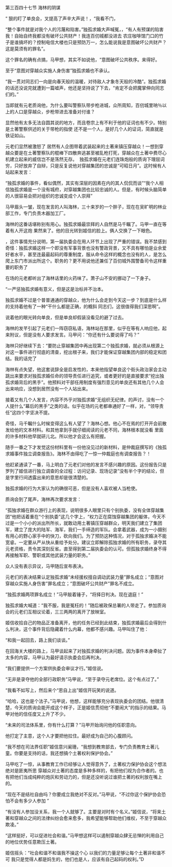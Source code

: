 

第三百四十七节 海林的阴谋

“ 狠的盯了单良会，叉提高了声辛大声说！，“我看不门，

“整个事件就是对我个人的污蔑和陷害。”独孤求婚大声喊冤，，“有人有预谋的陷害我！自始自终我都没有破坏公共财产！我连百仞城都没进去 农庄咖啡馆门口的竹子是谁搞坏的？控制电信大楼也只是预防万一，怎么能说我是意图破坏公共财产？这是莫须有的罪名”。

这个罪名的确有点搞，马甲想，其实不如说他，“意图破坏公共秩序。来得好。

至于“意图对穿越众实施人身伤害”独孤求婚也不承认。

“我一贯对同志们一向是向春天般的温暖，对待敌人才象冬天般的冷酷”。独孤求婚的话还没说完就遭到一篇嘘声，他还是坚持说了下去，“肯定不会把魔掌伸向同志们的。”

当即就有元老质询他，为什么要叫警察队带步枪进城，众所周知，百仞城里呐％以上的人口是穿越众，步枪带进去准备对付谁？

显然他有太多无法自圆其说的地方，而且卷宗上有不利于他的证词也有不少。特别是土著警察供述的关于带枪的指使 还不是一个人，是好几个人的证词，简直就是铁证如山。

元老们显然被激怒了 居然有人企图带着武装起来的土著来镇压穿越众！一想到穿越众要是在土著警察队的棍棒下四散奔逃甚至被乱枪打死，穿越众在土著中费尽心机建立起来的威信岂不是荡然无存。  独孤求婚在元老们连珠炮般的质询下理屈词穷，只好放弃了自辩，只是反复说他对穿越集团的忠诚是“可昭日月”。这时候有人站起来发言：

“独孤求婚的事件，看似偶然，其实有深层的因素在内的其人侃侃而谈”“我个人相信独孤求婚是一个没有城府，对穿越集团也比较忠诚的人。但是，有时候头脑简单的人很容易会把对组织的忠诚变成个人崇拜”

马甲眉头一皱，现在发言的人叫海林，三十来岁的一个胖子，现在在吴旷明的林业部工作，专门负责木器加工厂。

海林的这番话堪称别有用心。独孤求婚最崇拜的人自然是马千瞩了。马甲一直在等着有人开这炮 果然来了。他的目光转到姬信的脸上。俩人交换了一下眼色。

，这件事情充分说明，第一届执委会在用人环节上出现了严重的错误。我不禁感到奇怪：独孤求婚这样一个即没有军事背景也没有警政背景，又不具有哪怕是业余爱好者水平，甚至连最最起码的尊重制度，服从命令这样的概念也没有的人，是怎么爬上东门市派出所这个。职务的？更不用说他还兼任了百仞城外围警备司令这样重要的职务了

在场的元老都听出了海林话里的火药味了。萧子山不安的挪动了一下身子。

“一严惩独孤求婚有意义，但是这是治标并不治本。

独孤求婚不过是个普普通通的穿越众，他为什么会走到今天这一步？到底是什么样的支持着他有了一种“干什么都是正确，的概斜 同志们，这很值得我们深思啊”。

说着他的眼光转向单良，但是单良却假装没看见的避了过去。

海林的发芊引起了元老们一阵窃窃私语，海林站在那里，似乎在等有人响应他，起来附议，但是没有人要求发言。马甲问：“你还有什么要说得了吗？”

海林只好继续下去：“要防止穿越集团中再出现第二个独孤求婚，就必须从根源上对这一事件进行彻底的清查，挖出根子来，我们才能保证穿越集团内部的稳定和团结。我的话完了

海林有点失望，他这套说辞全是启发性的，本来他指望单良这个街头政治家会主动跳出来要求对独孤求婚任命的领导责任进行追究，或者更好的是直接要求“挖出独孤求婚背后的黑手”。他预料对干部任用制度有强烈意见的单良还有其他几个人会出来响应，没想到居然没有一个人站出来。

接着又有几个人发言，内容不外乎对独孤求婚“无组织无纪律。的声讨，没有一个人提什么“幕后的黑手”之类的话。似乎在场的元老都串通好了一样，对，“领导责任“这四个字坚决不提。

奇怪，马千瞩什么时候变得这么有人望了？海林心想。他心不在焉的打开开会前散发给他的文本材料。和其他拿到手就仔细阅读的元老不同，海林根本就没看 里面的许多材料他早就研儿北。所以他才会这么有把握。

随手一番之下才发觉这份材料里有一份他没见过的新材料，是仲裁庭撰写的《独孤求婚事件独立调查报告》。海林不由得吃了一惊一仲裁庭也有调查报告？！

他赶紧通读了一番，马上明白了元老们对他的发言不感兴趣的原因。这份报告只是罗列了姬信进行独立调查的全过程：访问记录、现场记录”没有半个字的结论，但是字里行间透露出来的意思却是很清楚的。

独孤求婚的行为大家认为的确很可恶，但是没有人喜欢被人当枪使。

质询会到了尾声，海林再次要求发言：

“孤独求婚在群众游行上的表现，说明很多人眼里只有个别执委，没有全体穿越集团”他把话着重在“个别执委”这几个字上，“权力正在腐蚀穿越集团的躯体，今天不过是一个小小的派出所所长，就敢动用土著镇压穿越群众，明天我们建立了集团军，建立了庞大的陆军、海军，我们一手缔造的军队。会拿着武器，成为一小摄别有用心的野心家手中的快刀，砍向我们。为了预防这种情况，对于孤独求婚决不能宽睿。一定要从严从快从重给予处分。建议立即解除孤独求婚的所有职务，录夺其元老资格，责令其深刻反省。直至得到第二届执委会的认可。但孤独求婚终身不得再接触军职、警职或其他武装力量的职务。”

众人没有表示异议，马甲随后宣布表决。

元老们的表决结果认定独孤求婚“未经援权擅自调动武装力量”罪名成立；“意图对穿越众实施人身伤害”罪名成立；“意图破坏公共财产”罪名不成立。

“独孤求婚两项罪名成立！”马甲敲着锤子，“将择日判决。现在退庭！”

独孤求婚大喊道：“我不服，我是冤枉的！”随后被政保总署的人带走了。参加质询会的元老们互相议论着，三三两两的离开了放映室。

姬信收拾自己的物品正准备离开，他的任务已经到此结束，独孤求婚最后会得到什么判决，这个事件背后隐藏着什么内幕，他都不感兴趣。马甲叫住了他：

“和我一起回去，路上我们谈谈。”

在回海关大楼的路上，马甲谈起来了对独孤求婚的判决问题。因为事件本身牵扯了太多的内容，马甲认为最好请示执委会后再判决。

“我们要提供一个方案供执委会审议才行。”姬信说。

“无非是录夺他的全部行政职务”马甲说，“至于录夺元老席位。这个有点过了。”

“我看不如写上，然后来个“恩自上出”姬信开玩笑的说道。

“哈哈，这也是个法子。”马甲说，他想，这样能够充分表现执委会的团结。他很清楚，今天的质询会能开成这个样子，正是姬信贯彻他“不要闹大”的指示的结果。马甲对他的信任度又上升了不少。

“未来的司法体系里，你有什么打算？”马甲开始询问他的任职意向。

他打定了主意，这个人才要把他拉住。最好成为自己的心腹顾问。

“我不想在司法界任职”姬信意兴阑珊，“我想到教育部去，专门负责教育土著儿童。你要是支持的话，我还想搞个土著权利保护协会。”

马甲吃了一惊，从事教育工作已经够让人觉得意外了，土著权力保护协会这个想法绝对是匪夷所思 穿越众对土著的态度是多种多样的，有把他们视为合作者的。也有把他们当成纯粹的炮灰和劳动力的，但是还没听说过谁把土著的权利放在嘴上的。

“现在不是结社自由吗？你要成立我绝对不反对。”马甲说，“不过你这个保护协会恐怕不会有多少人参加 ”

“有没有人参加没关系，我一个人就够了。主要是对时有个名义。”姬信说，“将来土著和穿越众之间的法律纠纷会愈来愈多，我希望能够帮助他们维权，不至于穿越众欺凌。”

“这样挺好，可以促进社会和谐。”马甲想这样可以遏制穿越众肆无忌惮的利用自己的地位优势任意欺压土著。

姬信摇头：“社会和谐不和谐我不操这个心 以我们的力量足够让每个土著非和谐不可 我只是觉得人都是妈生的，他们也是人，应该有自己起码的权利。”D

